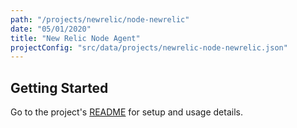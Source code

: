 ```yaml
---
path: "/projects/newrelic/node-newrelic"
date: "05/01/2020"
title: "New Relic Node Agent"
projectConfig: "src/data/projects/newrelic-node-newrelic.json"
---
```


## Getting Started

Go to the project's [README](https://github.com/newrelic/node-newrelic#readme) for setup and usage details.






